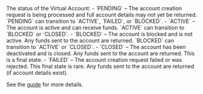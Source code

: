 <ResponseField name="Status" type="string" >    
The status of the Virtual Account:
- `PENDING` – The account creation request is being processed and full account details may not yet be returned. `PENDING` can transition to `ACTIVE`, `FAILED`, or `BLOCKED`.
- `ACTIVE` – The account is active and can receive funds. `ACTIVE` can transition to `BLOCKED` or `CLOSED`.
- `BLOCKED` – The account is blocked and is not active. Any funds sent to the account are returned. `BLOCKED` can transition to `ACTIVE` or `CLOSED`.
- `CLOSED` – The account has been deactivated and is closed. Any funds sent to the account are returned. This is a final state.
- `FAILED` – The account creation request failed or was rejected. This final state is rare. Any funds sent to the account are returned (if account details exist).

See the [guide](/guides/payment-methods/banking/virtual-account#status-and-webhooks) for more details.
</ResponseField>